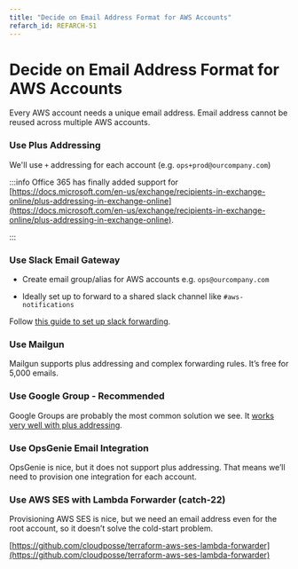 ```yaml
---
title: "Decide on Email Address Format for AWS Accounts"
refarch_id: REFARCH-51
---
```


# Decide on Email Address Format for AWS Accounts

Every AWS account needs a unique email address. Email address cannot be reused across multiple AWS accounts.

### Use Plus Addressing

We'll use `+` addressing for each account (e.g. `ops+prod@ourcompany.com`)

:::info Office 365 has finally added support for
[https://docs.microsoft.com/en-us/exchange/recipients-in-exchange-online/plus-addressing-in-exchange-online](https://docs.microsoft.com/en-us/exchange/recipients-in-exchange-online/plus-addressing-in-exchange-online).

:::

### Use Slack Email Gateway

- Create email group/alias for AWS accounts e.g. `ops@ourcompany.com`

- Ideally set up to forward to a shared slack channel like `#aws-notifications`

Follow [this guide to set up slack forwarding](/layers/accounts/tutorials/how-to-set-up-aws-email-notifications/).

### Use Mailgun

Mailgun supports plus addressing and complex forwarding rules. It’s free for 5,000 emails.

### Use Google Group - Recommended

Google Groups are probably the most common solution we see. It
[works very well with plus addressing](https://support.google.com/a/users/answer/9308648?hl=en).

### Use OpsGenie Email Integration

OpsGenie is nice, but it does not support plus addressing. That means we’ll need to provision one integration for each
account.

### Use AWS SES with Lambda Forwarder (catch-22)

Provisioning AWS SES is nice, but we need an email address even for the root account, so it doesn’t solve the cold-start
problem.

[https://github.com/cloudposse/terraform-aws-ses-lambda-forwarder](https://github.com/cloudposse/terraform-aws-ses-lambda-forwarder)
